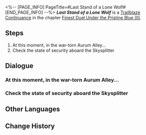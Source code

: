 <%-- [PAGE_INFO]
PageTitle=#Last Stand of a Lone Wolf#
[END_PAGE_INFO] --%>
{{Stub|Dialogue.}}
{{Mission Infobox
|id            = 2022309
|title         = 
|image         = {{subst:void|<!--$UPLOAD:<<SpriteOutput/Chronicle/2022309_f.png>-<Mission Last Stand of a Lone Wolf Stelle.png>-<Fate's Atlas Images>>-->}}{{subst:void|<!--$UPLOAD:<<SpriteOutput/Chronicle/2022309_m.png>-<Mission Last Stand of a Lone Wolf Caelus.png>-<Fate's Atlas Images>>-->}}
<gallery>
Mission Last Stand of a Lone Wolf Stelle.png|Stelle
Mission Last Stand of a Lone Wolf Caelus.png|Caelus
</gallery>
|type          = Trailblaze Continuance
|event_name    = 
|chapter       = Finest Duel Under the Pristine Blue (II)
|requirements  = [[Trailblaze Continuance]] ''[[Sweep by Merlin's Claw]]'' completed
|summary       = In Aurum Alley, the wolf pack is at the end of its strength. A lone wolf, separated from its kin, resolves to sacrifice its life in one final counterattack against the hunters.
|characters    = Trailblazer
|startLocation = [[<!--starting world-->]] - [[<!--starting area-->]]
|world         = <!--starting world-->
|area          = <!--starting area-->
|prev          = Sweep by Merlin's Claw
|next          = I Shall Turn the Tide
|rewards       = Trailblaze EXP*200; Stellar Jade*30; Traveler's Guide*4; Credit*40,000
}}
'''''Last Stand of a Lone Wolf''''' is a [[Trailblaze Continuance]] in the chapter [[Finest Duel Under the Pristine Blue (II)]].

==Steps==
# At this moment, in the war-torn Aurum Alley...
# Check the state of security aboard the Skysplitter

<!--
==Gameplay Notes==

--><!--
==Trial Character==

-->
==Dialogue==
{{Stub Dialogue}}
===At this moment, in the war-torn Aurum Alley...===
{{Mission Description|type=continuance|location=<!--to be added-->|In Aurum Alley, you and Moze stand above the aftermath of war, searching for survivors... as well as the whereabouts of Jiaoqiu.}}
{{Dialogue Start}}
:{{tx}}
{{Dialogue End}}

===Check the state of security aboard the Skysplitter===
{{Mission Description|type=continuance|location=<!--to be added-->|update|Aboard the Skysplitter, the anxiety and lingering danger have made Yunli restless. She decided that she would patrol the Skysplitter once more before the defending match begins to ensure that everything is safe.}}
{{Dialogue Start}}
:{{tx}}
{{Dialogue End}}

==Other Languages==
{{Other Languages
|en   = Last Stand of a Lone Wolf
|zhs  = 解裂残躯，独狼负隅
|zht  = 解裂殘軀，獨狼負隅
|ja   = 残骸の裂創、独狼の抵抗
|ko   = 갈기갈기 찢긴 육신, 외로운 늑대의 저항
|es   = El último aliento del lobo
|fr   = Dernières volontés d'un loup solitaire
|ru   = Маски сдёрнуты, старый волк в западне
|th   = หมาป่าผู้เดียวดาย
|vi   = Thân Xác Rách Nát, Con Sói Đơn Độc
|de   = Letztes Gefecht eines einsamen Wolfs
|id   = Pertahanan Terakhir Sang Serigala Tunggal
|pt   = Última Cartada de um Lobo Solitário
}}

==Change History==
{{Change History|2.5}}
